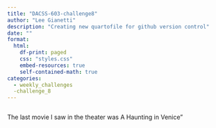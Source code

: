 ```yaml
---
title: "DACSS-603-challenge8"
author: "Lee Gianetti"
description: "Creating new quartofile for github version control"
date: ""
format: 
  html: 
    df-print: paged
    css: "styles.css"
    embed-resources: true
    self-contained-math: true
categories:
  - weekly_challenges
  -challenge_8
---
```


```r


```

The last movie I saw in the theater was A Haunting in Venice"
